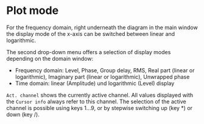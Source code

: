 # Plot mode

For the frequency domain, right underneath the diagram in the main window the display mode of the x-axis can be switched between linear and logarithmic.

The second drop-down menu offers a selection of display modes depending on the domain window:
- Frequency domain: Level, Phase, Group delay, RMS, Real part (linear or logarithmic), Imaginary part (linear or logarithmic), Unwrapped phase
- Time domain: linear (Amplitude) und logarithmic (Level) display

``Act. channel`` shows the currently active channel. All values displayed with the ``Cursor info`` always refer to this channel. The selection of the active channel is possible using keys 1...9, or by stepwise switching up (key *) or down (key /).
